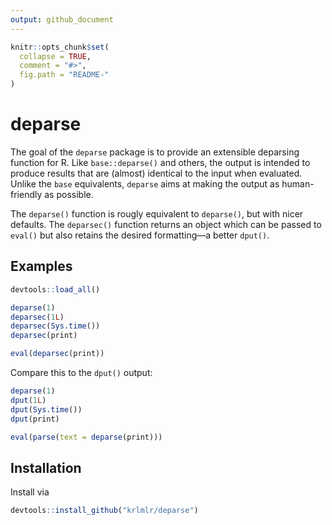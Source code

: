 ```yaml
---
output: github_document
---
```


<!-- README.md is generated from README.Rmd. Please edit that file -->

```r
knitr::opts_chunk$set(
  collapse = TRUE,
  comment = "#>",
  fig.path = "README-"
)
```

# deparse

The goal of the `deparse` package is to provide an extensible deparsing function for R.
Like `base::deparse()` and others, the output is intended to produce results that are (almost) identical to the input when evaluated.
Unlike the `base` equivalents, `deparse` aims at making the output as human-friendly as possible.

The `deparse()` function is rougly equivalent to `deparse()`, but with nicer defaults.
The `deparsec()` function returns an object which can be passed to `eval()` but also retains the desired formatting---a better `dput()`.


## Examples

```r
devtools::load_all()
```

```r
deparse(1)
deparsec(1L)
deparsec(Sys.time())
deparsec(print)

eval(deparsec(print))
```

Compare this to the `dput()` output:

```r
deparse(1)
dput(1L)
dput(Sys.time())
dput(print)

eval(parse(text = deparse(print)))
```


## Installation

Install via

```r
devtools::install_github("krlmlr/deparse")
```
